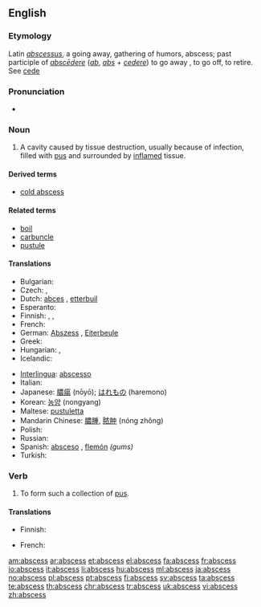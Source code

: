 ==English==
{{wikipedia}}

===Etymology===
Latin ''[[abscessus]]'', a going away, gathering of humors, abscess; past participle of ''[[abscedere|abscēdere]]'' (''[[ab]]'', ''[[abs]]'' + ''[[cedere]]'') to go away , to go off, to retire. See [[cede]]

===Pronunciation===
* {{audio|en-uk-abscess.ogg|Audio (UK)}}

===Noun===
{{en-noun|abscess|es}}

# {{pathology}} A cavity caused by tissue destruction, usually because of infection, filled with [[pus]] and surrounded by [[inflame|inflamed]] tissue.

====Derived terms====
* [[cold abscess]]

====Related terms====
* [[boil]] <!-- near synonym -->
* [[carbuncle]] <!-- near synonym -->
* [[pustule]] <!-- near synonym -->

====Translations====
{{trans-top|cavity filled with pus}}
* Bulgarian: {{t|bg|абсцес, цирей}}
* Czech: {{t+|cs|absces|m}}, {{t-|cs|hnisavý vřed|m}}
* Dutch: [[abces]] {{n}}, [[etterbuil]] {{m}}
* Esperanto: {{t|eo|absceso|xs=Esperanto}}
* Finnish: {{t+|fi|paise}}, {{t-|fi|märkäpesäke}}, {{t+|fi|absessi}}
* French: {{t+|fr|abcès|m}}
* German: [[Abszess]] {{m}}, [[Eiterbeule]] {{f}}
* Greek: {{t+|el|απόστημα|n}}
* Hungarian: {{t+|hu|tályog}}, {{t|hu|kelés}}
* Icelandic: {{t+|is|kýli|n}}
{{trans-mid}}
* [[Interlingua]]: [[abscesso]]
* Italian: {{t-|it|ascesso|m}}
* Japanese: [[膿瘍]] (nōyō); [[はれもの]] (haremono)
* Korean: [[농양]] (nongyang)
* Maltese: [[pustuletta]]
* Mandarin Chinese: [[膿腫]], [[脓肿]] (nóng zhǒng)
* Polish: {{t-|pl|ropień|m}}
* Russian: {{t+|ru|гнойничок|m|tr=gnojničók}}
* Spanish: [[absceso]] {{m}}, [[flemón]] {{m}} ''(gums)''
* Turkish: {{t+|tr|apse}}
{{trans-bottom}}

===Verb===
{{en-verb|abscess|es}}

# {{intransitive}} To form such a collection of [[pus]].

====Translations====
{{trans-top|to form an abscess}}
* Finnish: {{t-|fi|märkiä}}
{{trans-mid}}
* French: {{t+|fr|abcéder}}
{{trans-bottom}}

[[am:abscess]]
[[ar:abscess]]
[[et:abscess]]
[[el:abscess]]
[[fa:abscess]]
[[fr:abscess]]
[[io:abscess]]
[[it:abscess]]
[[li:abscess]]
[[hu:abscess]]
[[ml:abscess]]
[[ja:abscess]]
[[no:abscess]]
[[pl:abscess]]
[[pt:abscess]]
[[fi:abscess]]
[[sv:abscess]]
[[ta:abscess]]
[[te:abscess]]
[[th:abscess]]
[[chr:abscess]]
[[tr:abscess]]
[[uk:abscess]]
[[vi:abscess]]
[[zh:abscess]]